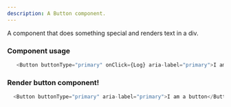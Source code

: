 ```yaml
---
description: A Button component.
---
```



A component that does something special and renders text in a div.

### Component usage
```js
   <Button buttonType="primary" onClick={Log} aria-label="primary">I am a button</Button>
```

### Render button component!

```js live
  <Button buttonType="primary" aria-label="primary">I am a button</Button>
```
